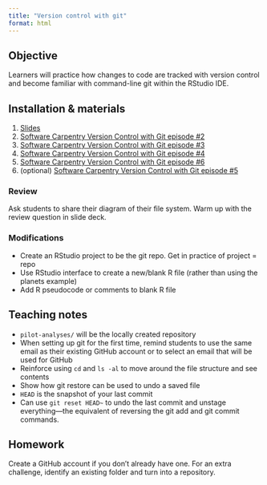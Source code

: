 ```yaml
---
title: "Version control with git"
format: html
---
```


## Objective

Learners will practice how changes to code are tracked with version control and become familiar with command-line git within the RStudio IDE.

## Installation & materials

1.  [Slides](https://docs.google.com/presentation/d/1sbHdLtxfVFv-4V6tY_P89zhnxCA49rKwW3B3RBBv7Qg/edit#slide=id.p)
2.  [Software Carpentry Version Control with Git episode #2](https://swcarpentry.github.io/git-novice/02-setup)
3.  [Software Carpentry Version Control with Git episode #3](https://swcarpentry.github.io/git-novice/03-create)
4.  [Software Carpentry Version Control with Git episode #4](https://swcarpentry.github.io/git-novice/04-changes)
5.  [Software Carpentry Version Control with Git episode #6](https://swcarpentry.github.io/git-novice/06-ignore)
6.  (optional) [Software Carpentry Version Control with Git episode #5](https://swcarpentry.github.io/git-novice/05-history)

### Review

Ask students to share their diagram of their file system.
Warm up with the review question in slide deck.

### Modifications

-   Create an RStudio project to be the git repo. Get in practice of project = repo
-   Use RStudio interface to create a new/blank R file (rather than using the planets example)
-   Add R pseudocode or comments to blank R file

## Teaching notes

-   `pilot-analyses/` will be the locally created repository
-   When setting up git for the first time, remind students to use the same email as their existing GitHub account or to select an email that will be used for GitHub
-   Reinforce using `cd` and `ls -al` to move around the file structure and see contents
-   Show how git restore can be used to undo a saved file
-   `HEAD` is the snapshot of your last commit
-   Can use `git reset HEAD~` to undo the last commit and unstage everything---the equivalent of reversing the git add and git commit commands.

## Homework

Create a GitHub account if you don't already have one.
For an extra challenge, identify an existing folder and turn into a repository.
